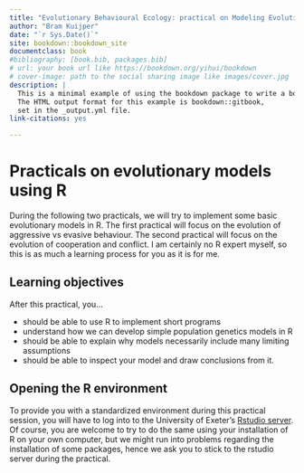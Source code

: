 ```yaml
--- 
title: "Evolutionary Behavioural Ecology: practical on Modeling Evolution"
author: "Bram Kuijper"
date: "`r Sys.Date()`"
site: bookdown::bookdown_site
documentclass: book
#bibliography: [book.bib, packages.bib]
# url: your book url like https://bookdown.org/yihui/bookdown
# cover-image: path to the social sharing image like images/cover.jpg
description: |
  This is a minimal example of using the bookdown package to write a book.
  The HTML output format for this example is bookdown::gitbook,
  set in the _output.yml file.
link-citations: yes

---
```


# Practicals on evolutionary models using R

During the following two practicals, we will try to implement some basic evolutionary models in R. The first practical will focus on the evolution of aggressive vs evasive behaviour. The second practical will focus on the evolution of cooperation and conflict. I am certainly no R expert myself, so this is as much a learning process for you as it is for me.

## Learning objectives
After this practical, you...  

  * should be able to use R to implement short programs
  * understand how we can develop simple population genetics models in R
  * should be able to explain why models necessarily include many limiting assumptions
  * should be able to inspect your model and draw conclusions from it.

## Opening the R environment
To provide you with a standardized environment during this practical session, you will have to log into to the University of Exeter's [Rstudio server](https://rstudio01.cles.ex.ac.uk). Of course, you are welcome to try to do the same using your installation of R on your own computer, but we might run into problems regarding the installation of some packages, hence we ask you to stick to the rstudio server during the practical.
